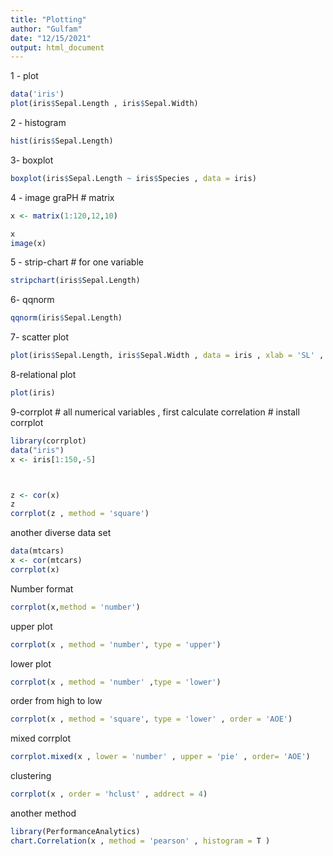 ---
title: "Plotting"
author: "Gulfam"
date: "12/15/2021"
output: html_document
---
1 - plot
```{r}
data('iris')
plot(iris$Sepal.Length , iris$Sepal.Width)


```
2 - histogram
```{r}
hist(iris$Sepal.Length)

```
3- boxplot
```{r}
boxplot(iris$Sepal.Length ~ iris$Species , data = iris)
```

4 - image graPH  # matrix
```{r}
x <- matrix(1:120,12,10)

x
image(x)

```


5 - strip-chart # for one variable 
```{r}
stripchart(iris$Sepal.Length)
```


6- qqnorm
```{r}
qqnorm(iris$Sepal.Length)
```

7- scatter plot
```{r}
plot(iris$Sepal.Length, iris$Sepal.Width , data = iris , xlab = 'SL' , ylab = 'SW' , main = 'Plot')
```


8-relational plot
```{r}
plot(iris)
```


9-corrplot # all numerical variables , first calculate correlation # install corrplot
```{r}
library(corrplot)
data("iris")
x <- iris[1:150,-5]



z <- cor(x)
z
corrplot(z , method = 'square')


```

 another diverse data set
```{r}
data(mtcars)
x <- cor(mtcars)
corrplot(x)
```
Number format
```{r}
corrplot(x,method = 'number')
```
upper plot
```{r}
corrplot(x , method = 'number', type = 'upper')
```

lower plot
```{r}
corrplot(x , method = 'number' ,type = 'lower')
```

order from high to low
```{r}
corrplot(x , method = 'square', type = 'lower' , order = 'AOE')
```

mixed corrplot
```{r}
corrplot.mixed(x , lower = 'number' , upper = 'pie' , order= 'AOE')
```


clustering

```{r}
corrplot(x , order = 'hclust' , addrect = 4)

```

another method
```{r}
library(PerformanceAnalytics)
chart.Correlation(x , method = 'pearson' , histogram = T )

```












































